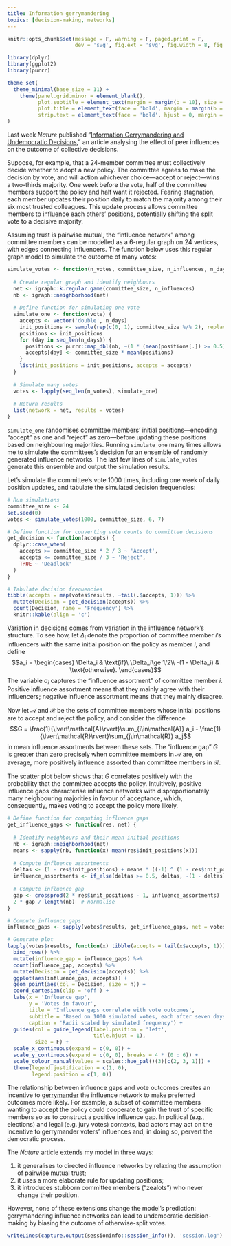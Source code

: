 ```yaml
---
title: Information gerrymandering
topics: [decision-making, networks]
---
```


```r
knitr::opts_chunk$set(message = F, warning = F, paged.print = F,
                      dev = 'svg', fig.ext = 'svg', fig.width = 8, fig.height = 4.5)

library(dplyr)
library(ggplot2)
library(purrr)

theme_set(
  theme_minimal(base_size = 11) +
    theme(panel.grid.minor = element_blank(),
          plot.subtitle = element_text(margin = margin(b = 10), size = 13),
          plot.title = element_text(face = 'bold', margin = margin(b = 10), size = 16),
          strip.text = element_text(face = 'bold', hjust = 0, margin = margin(b = 5), size = 12))
)
```

Last week *Nature* published "[Information Gerrymandering and Undemocratic Decisions](https://doi.org/10.1038/s41586-019-1507-6)," an article analysing the effect of peer influences on the outcome of collective decisions.

Suppose, for example, that a 24-member committee must collectively decide whether to adopt a new policy.
The committee agrees to make the decision by vote, and will action whichever choice---accept or reject---wins a two-thirds majority.
One week before the vote, half of the committee members support the policy and half want it rejected.
Fearing stagnation, each member updates their position daily to match the majority among their six most trusted colleagues.
This update process allows committee members to influence each others' positions, potentially shifting the split vote to a decisive majority.

Assuming trust is pairwise mutual, the "influence network" among committee members can be modelled as a 6-regular graph on 24 vertices, with edges connecting influencers.
The function below uses this regular graph model to simulate the outcome of many votes:

```r
simulate_votes <- function(n_votes, committee_size, n_influences, n_days) {
  
  # Create regular graph and identify neighbours
  net <- igraph::k.regular.game(committee_size, n_influences)
  nb <- igraph::neighborhood(net)
  
  # Define function for simulating one vote
  simulate_one <- function(vote) {
    accepts <- vector('double', n_days)
    init_positions <- sample(rep(c(0, 1), committee_size %/% 2), replace = F)
    positions <- init_positions
    for (day in seq_len(n_days)) {
      positions <- purrr::map_dbl(nb, ~(1 * (mean(positions[.]) >= 0.5)))
      accepts[day] <- committee_size * mean(positions)
    }
    list(init_positions = init_positions, accepts = accepts)
  }
  
  # Simulate many votes
  votes <- lapply(seq_len(n_votes), simulate_one)
  
  # Return results
  list(network = net, results = votes)
}
```

`simulate_one` randomises committee members' initial positions---encoding "accept" as one and "reject" as zero---before updating these positions based on neighbouring majorities.
Running `simulate_one` many times allows me to simulate the committees's decision for an ensemble of randomly generated influence networks.
The last few lines of `simulate_votes` generate this ensemble and output the simulation results.

Let's simulate the committee's vote 1000 times, including one week of daily position updates, and tabulate the simulated decision frequencies:

```r
# Run simulations
committee_size <- 24
set.seed(0)
votes <- simulate_votes(1000, committee_size, 6, 7)

# Define function for converting vote counts to committee decisions
get_decision <- function(accepts) {
  dplyr::case_when(
    accepts >= committee_size * 2 / 3 ~ 'Accept',
    accepts <= committee_size / 3 ~ 'Reject',
    TRUE ~ 'Deadlock'
  )
}

# Tabulate decision frequencies
tibble(accepts = map(votes$results, ~tail(.$accepts, 1))) %>%
  mutate(Decision = get_decision(accepts)) %>%
  count(Decision, name = 'Frequency') %>%
  knitr::kable(align = 'c')
```

Variation in decisions comes from variation in the influence network's structure.
To see how, let $\Delta_i$ denote the proportion of committee member $i$'s influencers with the same initial position on the policy as member $i$, and define
$$a_i = \begin{cases} \Delta_i & \text{if}\ \Delta_i\ge 1/2\\ -(1 - \Delta_i) & \text{otherwise}. \end{cases}$$
The variable $a_i$ captures the "influence assortment" of committee member $i$.
Positive influence assortment means that they mainly agree with their influencers; negative influence assortment means that they mainly disagree.

Now let $\mathcal{A}$ and $\mathcal{R}$ be the sets of committee members whose initial positions are to accept and reject the policy, and consider the difference
$$G = \frac{1}{\lvert\mathcal{A}\rvert}\sum_{i\in\mathcal{A}} a_i - \frac{1}{\lvert\mathcal{R}\rvert}\sum_{j\in\mathcal{R}} a_j$$
in mean influence assortments between these sets.
The "influence gap" $G$ is greater than zero precisely when committee members in $\mathcal{A}$ are, on average, more positively influence assorted than committee members in $\mathcal{R}$.

The scatter plot below shows that $G$ correlates positively with the probability that the committee accepts the policy.
Intuitively, positive influence gaps characterise influence networks with disproportionately many neighbouring majorities in favour of acceptance, which, consequently, makes voting to accept the policy more likely.

```r
# Define function for computing influence gaps
get_influence_gaps <- function(res, net) {
  
  # Identify neighbours and their mean initial positions
  nb <- igraph::neighborhood(net)
  means <- sapply(nb, function(x) mean(res$init_positions[x]))
  
  # Compute influence assortments
  deltas <- (1 - res$init_positions) + means * ((-1) ^ (1 - res$init_positions))
  influence_assortments <- if_else(deltas >= 0.5, deltas, -(1 - deltas))
  
  # Compute influence gap
  gap <- crossprod(2 * res$init_positions - 1, influence_assortments)
  2 * gap / length(nb)  # normalise
}

# Compute influence gaps
influence_gaps <- sapply(votes$results, get_influence_gaps, net = votes$network)

# Generate plot
lapply(votes$results, function(x) tibble(accepts = tail(x$accepts, 1))) %>%
  bind_rows() %>%
  mutate(influence_gap = influence_gaps) %>%
  count(influence_gap, accepts) %>%
  mutate(Decision = get_decision(accepts)) %>%
  ggplot(aes(influence_gap, accepts)) +
  geom_point(aes(col = Decision, size = n)) +
  coord_cartesian(clip = 'off') +
  labs(x = 'Influence gap',
       y = 'Votes in favour',
       title = 'Influence gaps correlate with vote outcomes',
       subtitle = 'Based on 1000 simulated votes, each after seven days of updating positions',
       caption = 'Radii scaled by simulated frequency') +
  guides(col = guide_legend(label.position = 'left',
                            title.hjust = 1),
         size = F) +
  scale_x_continuous(expand = c(0, 0)) +
  scale_y_continuous(expand = c(0, 0), breaks = 4 * (0 : 6)) +
  scale_colour_manual(values = scales::hue_pal()(3)[c(2, 3, 1)]) +
  theme(legend.justification = c(1, 0),
        legend.position = c(1, 0))
```

The relationship between influence gaps and vote outcomes creates an incentive to [gerrymander](https://en.wikipedia.org/wiki/Gerrymandering) the influence network to make preferred outcomes more likely.
For example, a subset of committee members wanting to accept the policy could cooperate to gain the trust of specific members so as to construct a positive influence gap.
In political (e.g., elections) and legal (e.g. jury votes) contexts, bad actors may act on the incentive to gerrymander voters' influences and, in doing so, pervert the democratic process.

The *Nature* article extends my model in three ways:

1. it generalises to directed influence networks by relaxing the assumption of pairwise mutual trust;
2. it uses a more elaborate rule for updating positions;
3. it introduces stubborn committee members ("zealots") who never change their position.

However, none of these extensions change the model's prediction: gerrymandering influence networks can lead to undemocratic decision-making by biasing the outcome of otherwise-split votes.

```r
writeLines(capture.output(sessioninfo::session_info()), 'session.log')
```
